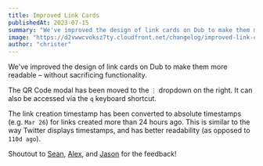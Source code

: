 ```yaml
---
title: Improved Link Cards
publishedAt: 2023-07-15
summary: "We've improved the design of link cards on Dub to make them more readable – without sacrificing functionality."
image: "https://d2vwwcvoksz7ty.cloudfront.net/changelog/improved-link-cards.png"
author: "christer"
---
```


We've improved the design of link cards on Dub to make them more readable – without sacrificing functionality.

The QR Code modal has been moved to the `⋮` dropdown on the right. It can also be accessed via the `q` keyboard shortcut.

The link creation timestamp has been converted to absolute timestamps (e.g. `Mar 26`) for links created more than 24 hours ago. This is similar to the way Twitter displays timestamps, and has better readability (as opposed to `110d ago`).

Shoutout to [Sean](https://github.com/steven-tey/dub/issues/263), [Alex](https://github.com/steven-tey/dub/issues/261), and [Jason](https://twitter.com/jasonlaster11) for the feedback!
